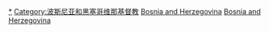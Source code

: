 {{Commons category|Churches in Bosnia and Herzegovina}}

[[Category:波斯尼亞和黑塞哥維那宗教場所|*]]
[[Category:波斯尼亚和黑塞哥维那基督教|Category:波斯尼亚和黑塞哥维那基督教]]
[[Category:歐洲教堂|Bosnia and Herzegovina]]
[[Category:各国教堂|Bosnia and Herzegovina]]